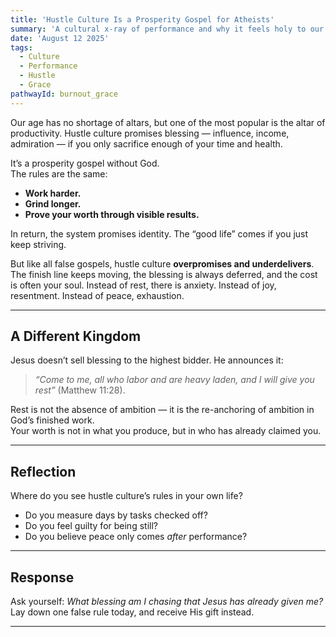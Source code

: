 ```yaml
---
title: 'Hustle Culture Is a Prosperity Gospel for Atheists'
summary: 'A cultural x-ray of performance and why it feels holy to our age.'
date: 'August 12 2025'
tags:
  - Culture
  - Performance
  - Hustle
  - Grace
pathwayId: burnout_grace
---
```


Our age has no shortage of altars, but one of the most popular is the altar of productivity. Hustle culture promises blessing — influence, income, admiration — if you only sacrifice enough of your time and health.  

It’s a prosperity gospel without God.  
The rules are the same:  
- **Work harder.**  
- **Grind longer.**  
- **Prove your worth through visible results.**  

In return, the system promises identity. The “good life” comes if you just keep striving.  

But like all false gospels, hustle culture **overpromises and underdelivers**. The finish line keeps moving, the blessing is always deferred, and the cost is often your soul. Instead of rest, there is anxiety. Instead of joy, resentment. Instead of peace, exhaustion.

---

## A Different Kingdom

Jesus doesn’t sell blessing to the highest bidder. He announces it:  
> *“Come to me, all who labor and are heavy laden, and I will give you rest”* (Matthew 11:28).  

Rest is not the absence of ambition — it is the re-anchoring of ambition in God’s finished work.  
Your worth is not in what you produce, but in who has already claimed you.

---

## Reflection

Where do you see hustle culture’s rules in your own life?  
- Do you measure days by tasks checked off?  
- Do you feel guilty for being still?  
- Do you believe peace only comes *after* performance?  

---

## Response

Ask yourself: *What blessing am I chasing that Jesus has already given me?*  
Lay down one false rule today, and receive His gift instead.  

---